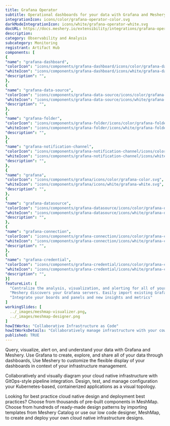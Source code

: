 ```yaml
---
title: Grafana Operator
subtitle: Operational dashboards for your data with Grafana and Meshery
integrationIcon: icons/color/grafana-operator-color.svg
darkModeIntegrationIcon: icons/white/grafana-operator-white.svg
docURL: https://docs.meshery.io/extensibility/integrations/grafana-operator
description: 
category: Observability and Analysis
subcategory: Monitoring
registrant: Artifact Hub
components: [
{
"name": "grafana-dashboard",
"colorIcon": "icons/components/grafana-dashboard/icons/color/grafana-dashboard-color.svg",
"whiteIcon": "icons/components/grafana-dashboard/icons/white/grafana-dashboard-white.svg",
"description": "",
},
{
"name": "grafana-data-source",
"colorIcon": "icons/components/grafana-data-source/icons/color/grafana-data-source-color.svg",
"whiteIcon": "icons/components/grafana-data-source/icons/white/grafana-data-source-white.svg",
"description": "",
},
{
"name": "grafana-folder",
"colorIcon": "icons/components/grafana-folder/icons/color/grafana-folder-color.svg",
"whiteIcon": "icons/components/grafana-folder/icons/white/grafana-folder-white.svg",
"description": "",
},
{
"name": "grafana-notification-channel",
"colorIcon": "icons/components/grafana-notification-channel/icons/color/grafana-notification-channel-color.svg",
"whiteIcon": "icons/components/grafana-notification-channel/icons/white/grafana-notification-channel-white.svg",
"description": "",
},
{
"name": "grafana",
"colorIcon": "icons/components/grafana/icons/color/grafana-color.svg",
"whiteIcon": "icons/components/grafana/icons/white/grafana-white.svg",
"description": "",
},
{
"name": "grafana-datasource",
"colorIcon": "icons/components/grafana-datasource/icons/color/grafana-datasource-color.svg",
"whiteIcon": "icons/components/grafana-datasource/icons/white/grafana-datasource-white.svg",
"description": "",
},
{
"name": "grafana-connection",
"colorIcon": "icons/components/grafana-connection/icons/color/grafana-connection-color.svg",
"whiteIcon": "icons/components/grafana-connection/icons/white/grafana-connection-white.svg",
"description": "",
},
{
"name": "grafana-credential",
"colorIcon": "icons/components/grafana-credential/icons/color/grafana-credential-color.svg",
"whiteIcon": "icons/components/grafana-credential/icons/white/grafana-credential-white.svg",
"description": "",
}]
featureList: [
  "Centralize the analysis, visualization, and alerting for all of your data with Grafana.",
  "Meshery discovers your Grafana servers. Easily import existing Grafana dashboards and panels into Meshery",
  "Integrate your boards and panels and new insights and metrics"
]
workingSlides: [
  ../_images/meshmap-visualizer.png,
  ../_images/meshmap-designer.png
]
howItWorks: "Collaborative Infrastructure as Code"
howItWorksDetails: "Collaboratively manage infrastructure with your coworkers synchronously sharing the same designs."
published: TRUE
---
```

<p>
Query, visualize, alert on, and understand your data with Grafana and Meshery. Use Grafana to create, explore, and share all of your data through dashboards,
Use Meshery to customize the flexible display of your dashboards in context of your infrastructure management.
</p>
<p>
    Collaboratively and visually diagram your cloud native infrastructure with GitOps-style pipeline integration. Design, test, and manage configuration your Kubernetes-based, containerized applications as a visual topology.
</p>
<p>
    Looking for best practice cloud native design and deployment best practices? Choose from thousands of pre-built components in MeshMap. Choose from hundreds of ready-made design patterns by importing templates from Meshery Catalog or use our low code designer, MeshMap, to create and deploy your own cloud native infrastructure designs.
</p>
